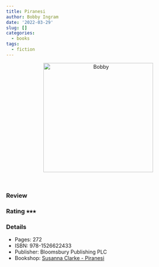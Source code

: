 ```yaml
---
title: Piranesi
author: Bobby Ingram
date: '2022-03-29'
slug: []
categories:
  - books
tags:
  - fiction
---
```


<center>
<img src="Susanna Clarke - Piranesi.jpg" 
alt="Bobby" class="center" height="300">
</center>
<br>

### Review

### Rating &#11089;&#11089;&#11089;

### Details

* Pages: 272
* ISBN: 978-1526622433
* Publisher: Bloomsbury Publishing PLC
* Bookshop: [Susanna Clarke - Piranesi](https://uk.bookshop.org/a/9445/9781526622433)
